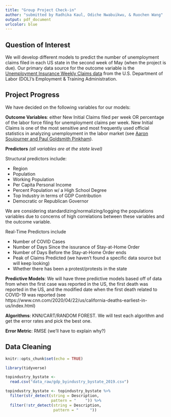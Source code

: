 ```yaml
---
title: "Group Project Check-in"
author: "submitted by Radhika Kaul, Odiche Nwabuikwu, & Ruochen Wang"
output: pdf_document
urlcolor: blue
---
```


## Question of Interest

We will develop different models to predict the number of unemployment claims filed in each US state in the second week of May (when the project is due). Our primary data source for the outcome variable is the [Unemployment Insurance Weekly Claims data](https://oui.doleta.gov/unemploy/claims.asp) from the U.S. Department of Labor (DOL)'s Employment & Training Administration.

## Project Progress

We have decided on the following variables for our models:

**Outcome Variables**: either New Initial Claims filed per week OR percentage of the labor force filing for unemployment claims per week. New Initial Claims is one of the most sensitive and most frequently used official statistics in analyzing unemployment in the labor market (see [Aaron Soujourner and Paul Goldsmith Pinkham](https://paulgp.github.io/GoogleTrendsUINowcast/google_trends_UI.html)).

**Predictors** *(all variables are at the state level)*

Structural predictors include:

- Region
- Population
- Working Population
- Per Capita Personal Income
- Percent Population w/ a High School Degree
- Top Industry in terms of GDP Contribution
- Democratic or Republican Governor

We are considering standardizing/normalizing/logging the populations variables due to concerns of high correlations between these variables and the outcome variable.

Real-Time Predictors include

- Number of COVID Cases
- Number of Days Since the issurance of Stay-at-Home Order
- Number of Days Before the Stay-at-Home Order ends
- Peak of Claims Predicted (we haven't found a specific data source but will keep looking)
- Whether there has been a protest/protests in the state

**Predictive Models**: We will have three predictive models based off of data from when the first case was reported in the US, the first death was reported in the US, and the modified date when the first death related to COVID-19 was reported (see https://www.cnn.com/2020/04/22/us/california-deaths-earliest-in-us/index.html)

**Algorithms**: KNN/CART/RANDOM FOREST. We will test each algorithm and get the error rates and pick the best one.

**Error Metric**: RMSE (we'll have to explain why?)

## Data Cleaning

```r

knitr::opts_chunk$set(echo = TRUE)
```

```r

library(tidyverse)
```

```r

topindustry_bystate <-
  read.csv("data_raw/gdp_byindustry_bystate_2019.csv")

topindustry_bystate <- topindustry_bystate %>%
  filter(str_detect(string = Description,
                    pattern = "    ")) %>%
  filter(!str_detect(string = Description, 
                     pattern = "     "))
```
